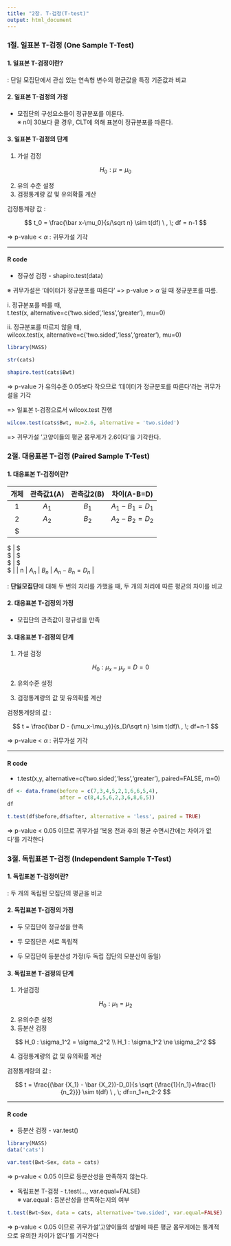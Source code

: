 ```yaml
---
title: "2장. T-검정(T-test)"
output: html_document
---
```


### 1절. 일표본 T-검정 (One Sample T-Test)

#### 1. 일표본 T-검정이란?

: 단일 모집단에서 관심 있는 연속형 변수의 평균값을 특정 기준값과 비교

#### 2. 일표본 T-검정의 가정

-   모집단의 구성요소들이 정규분포를 이룬다.\
    ※ n이 30보다 클 경우, CLT에 의해 표본이 정규분포를 따른다.

#### 3. 일표본 T-검정의 단계

1.  가설 검정

$$ H_0 : \mu = \mu_0 $$

2.  유의 수준 설정
3.  검정통계량 값 및 유의확률 계산

검정통계량 값 :

$$
t_0 = \frac{\bar x-\mu_0}{s/\sqrt n} \sim t(df) \ , \; df = n-1
$$

=\> p-value \< $\alpha$ : 귀무가설 기각\

------------------------------------------------------------------------

#### R code

-   정규성 검정 - shapiro.test(data)

※ 귀무가설은 '데이터가 정규분포를 따른다' =\> p-value \> $\alpha$ 일 때 정규분포를 따름.

i\. 정규분포를 따를 때,\
t.test(x, alternative=c('two.sided','less','greater'), mu=0)

ii\. 정규분포를 따르지 않을 때,\
wilcox.test(x, alternative=c('two.sided','less','greater'), mu=0)

```r
library(MASS)

str(cats)

shapiro.test(cats$Bwt)
```

=\> p-value 가 유의수준 0.05보다 작으므로 '데이터가 정규분포를 따른다'라는 귀무가설을 기각

=\> 일표본 t-검정으로서 wilcox.test 진행

```r
wilcox.test(cats$Bwt, mu=2.6, alternative = 'two.sided')
```

=\> 귀무가설 '고양이들의 평균 몸무게가 2.6이다'을 기각한다.

### 2절. 대응표본 T-검정 (Paired Sample T-Test)

#### 1. 대응표본 T-검정이란?

|  개체  | 관측값1(A) | 관측값2(B) |  차이(A-B=D)  |
|:------:|:----------:|:----------:|:-------------:|
|   1    |   $A_1$    |   $B_1$    | $A_1-B_1=D_1$ |
|   2    |   $A_2$    |   $B_2$    | $A_2-B_2=D_2$ |
|    $   
  \vdots 
    $    |      $     
             \vdots   
               $      |      $     
                          \vdots   
                            $      |       $       
                                        \vdots     
                                          $        |
|   n    |   $A_n$    |   $B_n$    | $A_n-B_n=D_n$ |

: **단일모집단**에 대해 두 번의 처리를 가했을 때, 두 개의 처리에 따른 평균의 차이를 비교

#### 2. 대응표본 T-검정의 가정

-   모집단의 관측값이 정규성을 만족

#### 3. 대응표본 T-검정의 단계

1.  가설 검정

    $$ H_0 : \mu_x-\mu_y=D=0 $$

2.  유의수준 설정

3.  검정통계량의 값 및 유의확률 계산

검정통계량의 값 :

$$
t = \frac{\bar D - (\mu_x-\mu_y)}{s_D/\sqrt n} \sim t(df)\ , \; df=n-1 
$$

=\> p-value \< $\alpha$ : 귀무가설 기각

------------------------------------------------------------------------

#### R code

-   t.test(x,y, alternative=c('two.sided','less','greater'), paired=FALSE, m=0)

```r
df <- data.frame(before = c(7,3,4,5,2,1,6,6,5,4),
                 after = c(8,4,5,6,2,3,6,8,6,5))
df

t.test(df$before,df$after, alternative = 'less', paired = TRUE)
```

=\> p-value \< 0.05 이므로 귀무가설 '복용 전과 후의 평균 수면시간에는 차이가 없다'를 기각한다

### 3절. 독립표본 T-검정 (Independent Sample T-Test)

#### 1. 독립표본 T-검정이란?

: 두 개의 독립된 모집단의 평균을 비교

#### 2. 독립표본 T-검정의 가정

-   두 모집단이 정규성을 만족

-   두 모집단은 서로 독립적

-   두 모집단이 등분산성 가정(두 독립 집단의 모분산이 동일)

#### 3. 독립표본 T-검정의 단계

1.  가설검정

$$
H_0 : \mu_1 = \mu_2
$$

2.  유의수준 설정
3.  등분산 검정

$$
H_0 : \sigma_1^2 = \sigma_2^2 \\
H_1 : \sigma_1^2 \ne \sigma_2^2
$$

4.  검정통계량의 값 및 유의확률 계산

검정통계량의 값 :

$$
t = \frac{(\bar {X_1} - \bar {X_2})-D_0}{s \sqrt {\frac{1}{n_1}+\frac{1}{n_2}}} \sim t(df) \ , \; df=n_1+n_2-2
$$

------------------------------------------------------------------------

#### R code

-   등분산 검정 - var.test()

```r
library(MASS)
data('cats')

var.test(Bwt~Sex, data = cats)
```

=\> p-value \< 0.05 이므로 등분산성을 만족하지 않는다.

-   독립표본 T-검정 - t.test(..., var.equal=FALSE)\
    ※ var.equal : 등분산성을 만족하는지의 여부

```r
t.test(Bwt~Sex, data = cats, alternative='two.sided', var.equal=FALSE)
```

=\> p-value \< 0.05 이므로 귀무가설'고양이들의 성별에 따른 평균 몸무게에는 통계적으로 유의한 차이가 없다'를 기각한다
